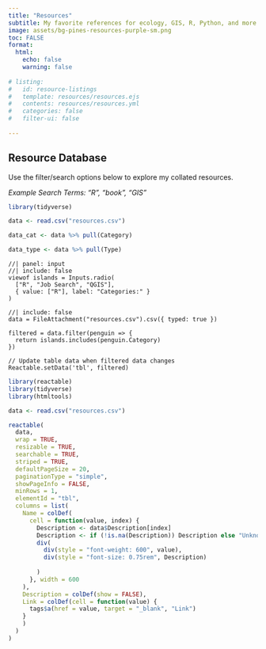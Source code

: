 ---
title: "Resources"
subtitle: My favorite references for ecology, GIS, R, Python, and more.
image: assets/bg-pines-resources-purple-sm.png
toc: FALSE
format:
  html:
    echo: false
    warning: false
    
# listing:
#   id: resource-listings
#   template: resources/resources.ejs
#   contents: resources/resources.yml
#   categories: false
#   filter-ui: false
    
---

## Resource Database

Use the filter/search options below to explore my collated resources.

*Example Search Terms: "R", "book", "GIS"*

```{r}
library(tidyverse)

data <- read.csv("resources.csv")

data_cat <- data %>% pull(Category)

data_type <- data %>% pull(Type)


```



```{ojs}
//| panel: input
//| include: false
viewof islands = Inputs.radio(
  ["R", "Job Search", "QGIS"], 
  { value: ["R"], label: "Categories:" }
)

```

```{ojs}
//| include: false
data = FileAttachment("resources.csv").csv({ typed: true })

filtered = data.filter(penguin => {
  return islands.includes(penguin.Category)
})

// Update table data when filtered data changes
Reactable.setData('tbl', filtered)
```

```{r}
library(reactable)
library(tidyverse)
library(htmltools)

data <- read.csv("resources.csv")

reactable(
  data,
  wrap = TRUE,
  resizable = TRUE,
  searchable = TRUE,
  striped = TRUE,
  defaultPageSize = 20,
  paginationType = "simple",
  showPageInfo = FALSE,
  minRows = 1,
  elementId = "tbl",
  columns = list(
    Name = colDef(
      cell = function(value, index) {
        Description <- data$Description[index]
        Description <- if (!is.na(Description)) Description else "Unknown"
        div(
          div(style = "font-weight: 600", value),
          div(style = "font-size: 0.75rem", Description)
          
        )
      }, width = 600
    ),
    Description = colDef(show = FALSE),
    Link = colDef(cell = function(value) {
      tags$a(href = value, target = "_blank", "Link")
    }
    )
  )
)
```

